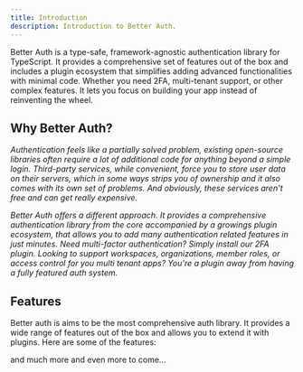 ```yaml
---
title: Introduction
description: Introduction to Better Auth.
---
```


Better Auth is a type-safe, framework-agnostic authentication library for TypeScript. It provides a comprehensive set of features out of the box and includes a plugin ecosystem that simplifies adding advanced functionalities with minimal code. Whether you need 2FA, multi-tenant support, or other complex features. It lets you focus on building your app instead of reinventing the wheel.

## Why Better Auth?

*Authentication feels like a partially solved problem, existing open-source libraries often require a lot of additional code for anything beyond a simple login. Third-party services, while convenient, force you to store user data on their servers, which in some ways strips you of ownership and it also comes with its own set of problems. And obviously, these services aren't free and can get really expensive.* 

*Better Auth offers a different approach. It provides a comprehensive authentication library from the core accompanied by a growings plugin ecosystem, that allows you to add many authentication related features in just minutes. Need multi-factor authentication? Simply install our 2FA plugin. Looking to support workspaces, organizations, member roles, or access control for you multi tenant apps? You're a plugin away from having a fully featured auth system.*

## Features

Better auth is aims to be the most comprehensive auth library. It provides a wide range of features out of the box and allows you to extend it with plugins. Here are some of the features:

<Features/>

and much more and even more to come...
